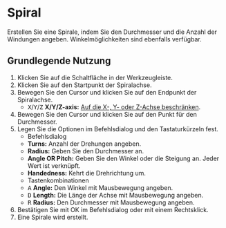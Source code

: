 
# Spiral

<Reference shortcut='' command='Spiral' button='Werkzeugleiste' />

Erstellen Sie eine Spirale, indem Sie den Durchmesser und die Anzahl der Windungen angeben. Winkelmöglichkeiten sind ebenfalls verfügbar.

## Grundlegende Nutzung

1. Klicken Sie auf die Schaltfläche <ButtonIcon type="button-spiral" /> in der Werkzeugleiste.
2. Klicken Sie auf den Startpunkt der Spiralachse.
3. Bewegen Sie den Cursor und klicken Sie auf den Endpunkt der Spiralachse.
   - <kbd>X</kbd>/<kbd>Y</kbd>/<kbd>Z</kbd> **X/Y/Z-axis:** [Auf die X-, Y- oder Z-Achse beschränken](./sketching-essentials#constrain-to-an-axis).
4. Bewegen Sie den Cursor und klicken Sie auf den Punkt für den Durchmesser.
5. Legen Sie die Optionen im Befehlsdialog und den Tastaturkürzeln fest.
   - <Kst>Befehlsdialog</Kst>
   - **Turns:** Anzahl der Drehungen angeben.
   - **Radius:** Geben Sie den Durchmesser an.
   - **Angle OR Pitch:** Geben Sie den Winkel oder die Steigung an. Jeder Wert ist verknüpft.
   - **Handedness:** Kehrt die Drehrichtung um.
   - <Kst>Tastenkombinationen</Kst>
   - <kbd>A</kbd> **Angle:** Den Winkel mit Mausbewegung angeben.
   - <kbd>D</kbd> **Length:** Die Länge der Achse mit Mausbewegung angeben.
   - <kbd>R</kbd> **Radius:** Den Durchmesser mit Mausbewegung angeben.
6. Bestätigen Sie mit OK im Befehlsdialog oder mit einem Rechtsklick.
7. Eine Spirale wird erstellt.

<VideoPlayer fileName="spiral"/>